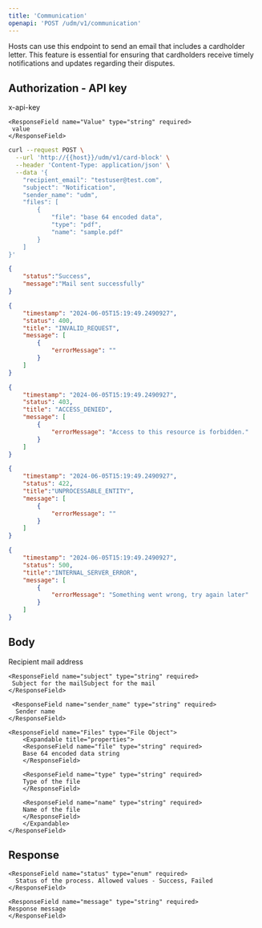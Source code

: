 ```yaml
---
title: 'Communication'
openapi: 'POST /udm/v1/communication'
---
```


<Card title="POST /udm/v1/communication" horizontal>
</Card>

Hosts can use this endpoint to send an email that includes a cardholder letter. This feature is essential for ensuring that cardholders receive timely notifications and updates regarding their disputes.


Authorization - API key
---
 <ResponseField name="Key" type="string" required>
      x-api-key
    </ResponseField>

    <ResponseField name="Value" type="string" required>
     value
    </ResponseField>  


<RequestExample>

```bash request
curl --request POST \
  --url 'http://{{host}}/udm/v1/card-block' \
  --header 'Content-Type: application/json' \
  --data '{
    "recipient_email": "testuser@test.com",
    "subject": "Notification",
    "sender_name": "udm",
    "files": [
        {
            "file": "base 64 encoded data",
            "type": "pdf",
            "name": "sample.pdf"
        }
    ]
}'
```
</RequestExample>

<ResponseExample>

```json 200
{
    "status":"Success",
    "message":"Mail sent successfully"
}
```

```json 400
{
    "timestamp": "2024-06-05T15:19:49.2490927",
    "status": 400,
    "title": "INVALID_REQUEST",
    "message": [
        {
            "errorMessage": ""
        }
    ]
}
```

```json 403
{
    "timestamp": "2024-06-05T15:19:49.2490927",
    "status": 403,
    "title": "ACCESS_DENIED",
    "message": [
        {
            "errorMessage": "Access to this resource is forbidden."
        }
    ]
}
```

```json 422
{
    "timestamp": "2024-06-05T15:19:49.2490927",
    "status": 422,
    "title":"UNPROCESSABLE_ENTITY",
    "message": [
        {
            "errorMessage": ""
        }
    ]
}
```

```json 500
{
    "timestamp": "2024-06-05T15:19:49.2490927",
    "status": 500,
    "title":"INTERNAL_SERVER_ERROR",
    "message": [
        {
            "errorMessage": "Something went wrong, try again later"
        }
    ]
}
```
</ResponseExample>

Body
--- 

<ResponseField name="Communication" type="Communication Object">
  <Expandable title="properties">
    <ResponseField name="recipient_email" type="string" required>
     Recipient mail address
    </ResponseField>

    <ResponseField name="subject" type="string" required>
     Subject for the mailSubject for the mail
    </ResponseField>

     <ResponseField name="sender_name" type="string" required>
      Sender name
    </ResponseField>

    <ResponseField name="Files" type="File Object">
        <Expandable title="properties">
        <ResponseField name="file" type="string" required>
        Base 64 encoded data string
        </ResponseField>

        <ResponseField name="type" type="string" required>
        Type of the file
        </ResponseField>

        <ResponseField name="name" type="string" required>
        Name of the file
        </ResponseField>
        </Expandable>
    </ResponseField>
</Expandable>
</ResponseField>

Response
--- 

    <ResponseField name="status" type="enum" required>
      Status of the process. Allowed values - Success, Failed
    </ResponseField>

    <ResponseField name="message" type="string" required>
    Response message
    </ResponseField>

